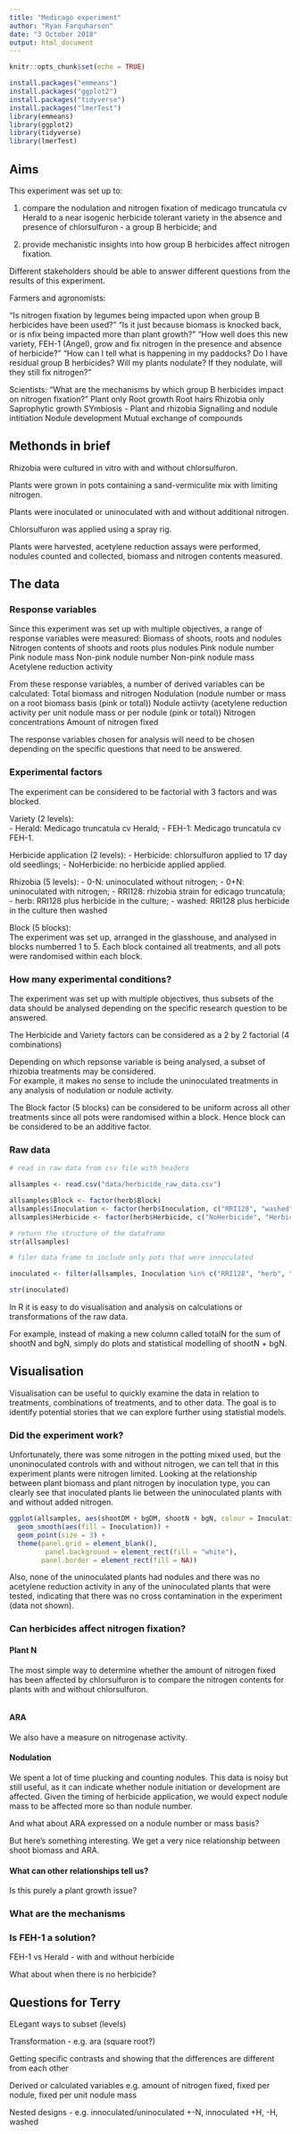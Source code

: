 ```yaml
---
title: "Medicago experiment"
author: "Ryan Farquharson"
date: "3 October 2018"
output: html_document
---
```


```r
knitr::opts_chunk$set(echo = TRUE)
```

```r
install.packages("emmeans")
install.packages("ggplot2")
install.packages("tidyverse")
install.packages("lmerTest")
library(emmeans)
library(ggplot2)
library(tidyverse)
library(lmerTest)
```

## Aims
This experiment was set up to:

1) compare the nodulation and nitrogen fixation of medicago truncatula cv Herald to a near isogenic herbicide tolerant variety in the absence and presence of chlorsulfuron - a group B herbicide; and 

2) provide mechanistic insights into how group B herbicides affect nitrogen fixation.

Different stakeholders should be able to answer different questions from the results of this experiment.

Farmers and agronomists:

"Is nitrogen fixation by legumes being impacted upon when group B herbicides have been used?"
"Is it just because biomass is knocked back, or is nfix being impacted more than plant growth?"
"How well does this new variety, FEH-1 (Angel), grow and fix nitrogen in the presence and absence of herbicide?"
"How can I tell what is happening in my paddocks?
  Do I have residual group B herbicides?
  Will my plants nodulate?
  If they nodulate, will they still fix nitrogen?"

Scientists:
"What are the mechanisms by which group B herbicides impact on nitrogen fixation?"
  Plant only
    Root growth
    Root hairs
  Rhizobia only
    Saprophytic growth
  SYmbiosis - Plant and rhizobia
    Signalling and nodule intitiation
    Nodule development
    Mutual exchange of compounds

## Methonds in brief

Rhizobia were cultured in vitro with and without chlorsulfuron.

Plants were grown in pots containing a sand-vermiculite mix with limiting nitrogen.

Plants were inoculated or uninoculated with and without additional nitrogen.

Chlorsulfuron was applied using a spray rig.

Plants were harvested, acetylene reduction assays were performed, nodules counted and collected, biomass and nitrogen contents measured.

## The data
    
### Response variables

Since this experiment was set up with multiple objectives, a range of response variables were measured:
  Biomass of shoots, roots and nodules
  Nitrogen contents of shoots and roots plus nodules
  Pink nodule number
  Pink nodule mass
  Non-pink nodule number
  Non-pink nodule mass
  Acetylene reduction activity

From these response variables, a number of derived variables can be calculated:
  Total biomass and nitrogen
  Nodulation (nodule number or mass on a root biomass basis (pink or total))
  Nodule actiivty (acetylene reduction activity per unit nodule mass or per nodule (pink or total))
  Nitrogen concentrations
  Amount of nitrogen fixed

The response variables chosen for analysis will need to be chosen depending on the specific questions that need to be answered.


### Experimental factors

The experiment can be considered to be factorial with 3 factors and was blocked.

Variety (2 levels):  
  - Herald: Medicago truncatula cv Herald;
  - FEH-1: Medicago truncatula cv FEH-1.

Herbicide application (2 levels): 
  - Herbicide: chlorsulfuron applied to 17 day old seedlings; 
  - NoHerbicide: no herbicide applied applied.

Rhizobia (5 levels): 
  - 0-N: uninoculated without nitrogen; 
  - 0+N: uninoculated with nitrogen; 
  - RRI128: rhizobia strain for edicago truncatula; 
  - herb: RRI128 plus herbicide in the culture; 
  - washed: RRI128 plus herbicide in the culture then washed

Block (5 blocks):  
  The experiment was set up, arranged in the glasshouse, and analysed in blocks numberred 1 to 5. Each block contained all treatments, and all pots were randomised within each block.

### How many experimental conditions?

The experiment was set up with multiple objectives, thus subsets of the data should be analysed depending on the specific research question to be answered.

The Herbicide and Variety factors can be considered as a 2 by 2 factorial (4 combinations)

Depending on which repsonse variable is being analysed, a subset of rhizobia treatments may be considered.  
For example, it makes no sense to include the uninoculated treatments in any analysis of nodulation or nodule activity.


The Block factor (5 blocks) can be considered to be uniform across all other treatments since all pots were randomised within a block.  Hence block can be considered to be an additive factor.


### Raw data

```r
# read in raw data from csv file with headers

allsamples <- read.csv("data/herbicide_raw_data.csv")

allsamples$Block <- factor(herb$Block)
allsamples$Inoculation <- factor(herb$Inoculation, c("RRI128", "washed", "herb", "O-N", "O+N"))
allsamples$Herbicide <- factor(herb$Herbicide, c("NoHerbicide", "Herbicide"))

# return the structure of the dataframe
str(allsamples)

# filer data frame to include only pots that were innoculated 

inoculated <- filter(allsamples, Inoculation %in% c("RRI128", "herb", "washed"))

str(inoculated)

```

In R it is easy to do visualisation and analysis on calculations or transformations of the raw data.

For example, instead of making a new column called totalN for the sum of shootN and bgN, simply do plots and statistical modelling of shootN + bgN.

## Visualisation

Visualisation can be useful to quickly examine the data in relation to treatments, combinations of treatments, and to other data.  The goal is to identify potential stories that we can explore further using statistial models.

### Did the experiment work?

Unfortunately, there was some nitrogen in the potting mixed used, but the unoninoculated controls with and without nitrogen, we can tell that in this experiment plants were nitrogen limited.  Looking at the relationship between plant biomass and plant nitrogen by inoculation type, you can clearly see that inoculated plants lie between the uninoculated plants with and without added nitrogen.

```r
ggplot(allsamples, aes(shootDM + bgDM, shootN + bgN, colour = Inoculation)) +
  geom_smooth(aes(fill = Inoculation)) +
  geom_point(size = 3) +
  theme(panel.grid = element_blank(),
         panel.background = element_rect(fill = "white"),
        panel.border = element_rect(fill = NA))
```

Also, none of the uninoculated plants had nodules and there was no acetylene reduction activity in any of the uninoculated plants that were tested, indicating that there was no cross contamination in the experiment (data not shown).

### Can herbicides affect nitrogen fixation?


#### Plant N
The most simple way to determine whether the amount of nitrogen fixed has been affected by chlorsulfuron is to compare the nitrogen contents for plants with and without chlorsulfuron.

```r


```

#### ARA
We also have a measure on nitrogenase activity.


#### Nodulation
We spent a lot of time plucking and counting nodules. This data is noisy but still useful, as it can indicate whether nodule initiation or development are affected.  Given the timing of herbicide application, we would expect nodule mass to be affected more so than nodule number.

And what about ARA expressed on a nodule number or mass basis?

But here's something interesting.  We get a very nice relationship between shoot biomass and ARA.

#### What can other relationships tell us?
Is this purely a plant growth issue?


### What are the mechanisms

### Is FEH-1 a solution?

FEH-1 vs Herald - with and without herbicide

What about when there is no herbicide?


## Questions for Terry

ELegant ways to subset (levels)

Transformation - e.g. ara (square root?)

Getting specific contrasts and showing that the differences are different from each other

Derived or calculated variables e.g. amount of nitrogen fixed, fixed per nodule, fixed per unit nodule mass

Nested designs - e.g. innoculated/uninoculated +-N, innoculated +H, -H, washed




